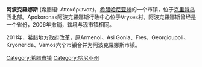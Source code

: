 {{Infobox settlement
| name                    = 阿波克羅娜斯
| native_name   = Αποκόρωνας
| image_map               = 
| mapsize                 = 
| map_caption             = 
|latd = 35
|latm= 23
|latNS= N
|longd= 24
|longm= 12
|longEW= E
|area_code = 
| subdivision_type        = 国家
| subdivision_name        = 希腊
| subdivision_type1       = 州
| subdivision_name1       = [[哈尼亚州|哈尼亚州]]
| area_total_km2          = 323.1
| population_total        = 12,703
| population_as_of        = 2001
|population_density_km2 =	39
|footnotes=
}}
'''阿波克羅娜斯''' (希腊语: Αποκόρωνας)，[[希腊|希腊]][[哈尼亚州|哈尼亚州]]的一个市镇，位于[[克里特岛|克里特岛]]西北部。Apokoronas阿波克羅娜斯行政中心位于Vryses村。阿波克羅娜斯曾经是一个省份，2006年撤销，辖境与现市镇相同。

2011年，希腊地方政府改革，原Armenoi、Asi Gonia、Fres、Georgioupoli、Kryonerida、Vamos六个市镇合并为阿波克羅娜斯市镇。

[[Category:希腊市镇|Category:希腊市镇]]
[[Category:哈尼亚州|Category:哈尼亚州]]